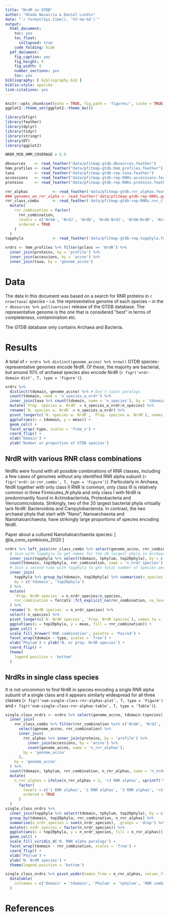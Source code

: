 ```yaml
---
title: "NrdR in GTDB"
author: "Ghada Nouairia & Daniel Lundin"
date: "`r format(Sys.time(), '%Y-%m-%d')`"
output:
  html_document:
    toc: yes
    toc_float:
      collapsed: true
    code_folding: hide
  pdf_document:
    fig_caption: yes
    fig_height: 9
    fig_width: 8
    number_sections: yes
    toc: yes
bibliography: [ bibliography.bib ]
biblio-style: apalike
link-citations: yes
---
```


```r
knitr::opts_chunk$set(echo = TRUE, fig.path = 'figures/', cache = TRUE)
ggplot2::theme_set(ggplot2::theme_bw())
```

```r
library(kfigr)
library(feather)
library(dplyr)
library(tidyr)
library(stringr)
library(DT)
library(ggplot2)
```

```r
NRDR_MIN_HMM_COVERAGE = 0.9
```

```r
dbsources    <- read_feather("data/pfitmap-gtdb.dbsources.feather")
hmm_profiles <- read_feather("data/pfitmap-gtdb.hmm_profiles.feather")
taxa         <- read_feather("data/pfitmap-gtdb-rep.taxa.feather")
accessions   <- read_feather("data/pfitmap-gtdb-rep-RNRs.accessions.feather")
proteins     <- read_feather("data/pfitmap-gtdb-rep-RNRs.proteins.feather")

rnr_alphas           <- read_feather('data/pfitmap-gtdb.rnr_alphas.feather')
### genomes_wo_rnr_alpha <- read_feather('data/pfitmap-gtdb-rep-RNRs.genomes_wo_rnr_alpha.feather')
rnr_class_combs      <- read_feather('data/pfitmap-gtdb-rep-RNRs.rnr_class_combs.feather') %>%
  mutate(
    rnr_combination = factor(
      rnr_combination, 
      levels = c('NrdA', 'NrdJ', 'NrdD', 'NrdA:NrdJ', 'NrdA:NrdD', 'NrdD:NrdJ', 'NrdA:NrdD:NrdJ'),
      ordered = TRUE
    )
  )
topphyla             <- read_feather('data/pfitmap-gtdb-rep.topphyla.feather')
```

```r
nrdrs <- hmm_profiles %>% filter(pclass == 'NrdR') %>%
  inner_join(proteins, by = 'profile') %>%
  inner_join(accessions, by = 'accno') %>%
  inner_join(taxa, by = 'genome_accno')
```

# Data

The data in this document was based on a search for RNR proteins in  `r nrow(taxa)` *species* --
i.e. the representative genome of each species -- in the  `r dbsources %>% pull(version)`  release
of the GTDB database. The representative genome is the one that is considered "best" in terms of
completeness, contaminiation etc. 

The GTDB database only contains Archaea and Bacteria.

# Results

A total of 
`r nrdrs %>% distinct(genome_accno) %>% nrow()` 
GTDB species-representative genomes encode NrdR. 
Of these, the majority are bacterial, but around 10% of archaeal species also encode NrdR 
(`r figr('nrdr-domain-dist', T, type = 'Figure')`).

```r
nrdrs %>%
  distinct(tdomain, genome_accno) %>% # Don't count paralogs
  count(tdomain, name = 'n_species_w_nrdr') %>%
  inner_join(taxa %>% count(tdomain, name = 'n_species'), by = 'tdomain') %>%
  mutate(`Prop. species w. NrdR` = n_species_w_nrdr/n_species) %>%
  rename(`N. species w. NrdR` = n_species_w_nrdr) %>%
  pivot_longer(c(`N. species w. NrdR`, `Prop. species w. NrdR`), names_to = 'type', values_to = 'meas') %>%
  ggplot(aes(x = tdomain, y = meas)) +
  geom_col() +
  facet_wrap(~type, scales = 'free_x') +
  coord_flip() +
  xlab('Domain') +
  ylab('Number or proportion of GTDB species')
```

## NrdR with various RNR class combinations

NrdRs were found with all possible combinations of RNR classes, including a few cases of
genomes without any identified RNR alpha subunit
(`r figr('nrdr-in-rnr_combs', T, type = 'Figure')`). 
Particularly in Archaea, NrdR together with only class II RNR is common, only class III
is relatively common in three Firmicutes_*N* phyla and only class I with NrdR is 
predominantly found in Actinobacteriota, Proteobacteria and Verrucomicrobiota.
Strikingly, two of the 20 largest bacterial phyla virtually lack NrdR: Bacteroidota and
Campylobacterota. In contrast, the two archaeal phyla that start with "Nano",
Nanoarchaeota and Nanohaloarchaeota, have strikingly large proportions of species
encoding NrdR.

Paper about a cultured Nanohaloarchaeota species: [ @la_cono_symbiosis_2020 ]

```r
nrdrs %>% left_join(rnr_class_combs %>% select(genome_accno, rnr_combination), by = 'genome_accno') %>%
  # Join with topphyla to get names for the 20 largest phyla in Archaea and Bacteria
  inner_join(topphyla %>% select(tdomain, tphylum, top20phyla), by = c('tdomain', 'tphylum')) %>%
  count(tdomain, top20phyla, rnr_combination, name = 'n_nrdr_species') %>%
  # Join a second time with topphyla to get total number of species per top20phyla group
  inner_join(
    topphyla %>% group_by(tdomain, top20phyla) %>% summarise(n_species = sum(n_species), .groups = 'drop'),
    by = c('tdomain', 'top20phyla')
  ) %>%
  mutate(
    `Prop. NrdR species` = n_nrdr_species/n_species,
    rnr_combination = forcats::fct_explicit_na(rnr_combination, na_level = 'No RNR alpha')
  ) %>%
  rename(`N. NrdR species` = n_nrdr_species) %>%
  select(-n_species) %>%
  pivot_longer(c(`N. NrdR species`, `Prop. NrdR species`), names_to = 'type', values_to = 'meas') %>%
  ggplot(aes(x = top20phyla, y = meas, fill = rnr_combination)) +
  geom_col() +
  scale_fill_brewer('RNR combination', palette = 'Paired') +
  facet_wrap(tdomain ~ type, scales = 'free') +
  xlab('Phylum') + ylab('N. or prop. NrdR species') +
  coord_flip() +
  theme(
    legend.position = 'bottom'
  )
```

## NrdRs in single class species

It is not uncommon to find NrdR in species encoding a single RNR alpha subunit of a single class
and it appears similarly widespread for all three classes
(`r figr('num-single-class-rnr-alphas-plot', T, type = 'Figure')` and
`r figr('num-single-class-rnr-alphas-table', T, type = 'Table')`).

```r
single_class_nrdrs <- nrdrs %>% select(genome_accno, tdomain:tspecies) %>% distinct() %>%
  inner_join(
    rnr_class_combs %>% filter(rnr_combination %in% c('NrdA', 'NrdJ', 'NrdD')) %>%
      select(genome_accno, rnr_combination) %>%
      inner_join(
        rnr_alphas %>% inner_join(proteins, by = 'profile') %>%
          inner_join(accessions, by = 'accno') %>%
          count(genome_accno, name = 'n_rnr_alphas'),
        by = 'genome_accno'
      ),
    by = 'genome_accno'
  ) %>%
  count(tdomain, tphylum, rnr_combination, n_rnr_alphas, name = 'n_nrdr_species') %>%
  mutate(
    n_rnr_alphas = ifelse(n_rnr_alphas > 3, '>3 RNR alphas', sprintf('%d RNR alphas', n_rnr_alphas)) %>%
      factor(
        levels = c('1 RNR alphas', '2 RNR alphas', '3 RNR alphas', '>3 RNR alphas'),
        ordered = TRUE
      ) 
  ) 
single_class_nrdrs %>%
  inner_join(topphyla %>% select(tdomain, tphylum, top20phyla), by = c('tdomain', 'tphylum')) %>%
  group_by(tdomain, top20phyla, rnr_combination, n_rnr_alphas) %>%
  summarise(n_nrdr_species = sum(n_nrdr_species), .groups = 'drop') %>%
  mutate(n_nrdr_species = factor(n_nrdr_species)) %>%
  ggplot(aes(x = top20phyla, y = n_nrdr_species, fill = n_rnr_alphas)) +
  geom_col() +
  scale_fill_viridis_d('N. RNR alpha paralogs') +
  facet_wrap(tdomain ~ rnr_combination, scales = 'free') +
  coord_flip() +
  xlab('Phylum') +
  ylab('N. NrdR species') +
  theme(legend.position = 'bottom')
```

```r
single_class_nrdrs %>% pivot_wider(names_from = n_rnr_alphas, values_from = n_nrdr_species, values_fn = list) %>%
  datatable(
    colnames = c('Domain' = 'tdomain', 'Phylum' = 'tphylum', 'RNR combination' = 'rnr_combination')
  )
```


# References {-}
